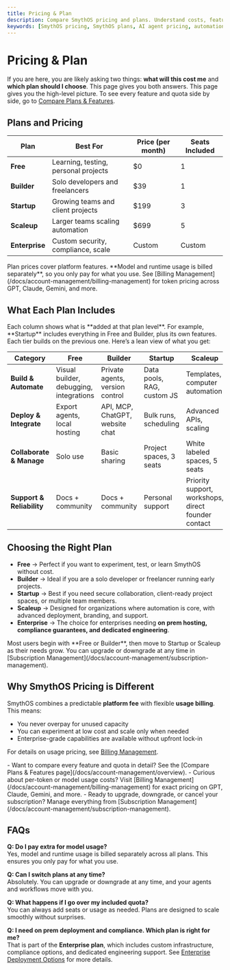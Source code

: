 ```yaml
---
title: Pricing & Plan
description: Compare SmythOS pricing and plans. Understand costs, features, and support so you can choose the plan that fits your workflow and growth.
keywords: [SmythOS pricing, SmythOS plans, AI agent pricing, automation platform plans, SmythOS free vs builder, SmythOS startup, scaleup, enterprise, AI workflow cost, compare SmythOS pricing]
---
```


# Pricing & Plan

If you are here, you are likely asking two things: **what will this cost me** and **which plan should I choose**. This page gives you both answers.
<TipCallout title="Compare Plans in Depth"> This page gives you the high-level picture. To see every feature and quota side by side, go to [Compare Plans & Features](/docs/account-management/overview). </TipCallout>
<Spacer size="lg" />

## Plans and Pricing

| Plan | Best For | Price (per month) | Seats Included |
|------|----------|-------------------|----------------|
| **Free** | Learning, testing, personal projects | $0 | 1 |
| **Builder** | Solo developers and freelancers | $39 | 1 |
| **Startup** | Growing teams and client projects | $199 | 3 |
| **Scaleup** | Larger teams scaling automation | $699 | 5 |
| **Enterprise** | Custom security, compliance, scale | Custom | Custom |

<InfoCallout title="Usage Costs Explained"> 
Plan prices cover platform features. **Model and runtime usage is billed separately**, so you only pay for what you use. See [Billing Management](/docs/account-management/billing-management) for token pricing across GPT, Claude, Gemini, and more. 
</InfoCallout>

<Spacer size="lg" />

## What Each Plan Includes
<TipCallout title="How to Read This Table">
Each column shows what is **added at that plan level**. For example, **Startup** includes everything in Free and Builder, plus its own features.
</TipCallout>
Each tier builds on the previous one. Here’s a lean view of what you get:

| Category | Free | Builder | Startup | Scaleup | Enterprise |
|----------|------|---------|---------|---------|------------|
| **Build & Automate** | Visual builder, debugging, integrations | Private agents, version control | Data pools, RAG, custom JS | Templates, computer automation | All features plus custom options |
| **Deploy & Integrate** | Export agents, local hosting | API, MCP, ChatGPT, website chat | Bulk runs, scheduling | Advanced APIs, scaling | On prem or enterprise cloud |
| **Collaborate & Manage** | Solo use | Basic sharing | Project spaces, 3 seats | White labeled spaces, 5 seats | Unlimited seats, advanced roles |
| **Support & Reliability** | Docs + community | Docs + community | Personal support | Priority support, workshops, direct founder contact | Dedicated engineers, SLAs, compliance |

<Spacer size="lg" />

## Choosing the Right Plan

- **Free** → Perfect if you want to experiment, test, or learn SmythOS without cost.  
- **Builder** → Ideal if you are a solo developer or freelancer running early projects.  
- **Startup** → Best if you need secure collaboration, client-ready project spaces, or multiple team members.  
- **Scaleup** → Designed for organizations where automation is core, with advanced deployment, branding, and support.  
- **Enterprise** → The choice for enterprises needing **on prem hosting, compliance guarantees, and dedicated engineering**.  

<TipCallout title="Expert Tip: Start Small and Upgrade Smoothly"> 
Most users begin with **Free or Builder**, then move to Startup or Scaleup as their needs grow. You can upgrade or downgrade at any time in [Subscription Management](/docs/account-management/subscription-management). 
</TipCallout>

<Spacer size="lg" />

## Why SmythOS Pricing is Different

SmythOS combines a predictable **platform fee** with flexible **usage billing**. This means:  
- You never overpay for unused capacity  
- You can experiment at low cost and scale only when needed  
- Enterprise-grade capabilities are available without upfront lock-in  

For details on usage pricing, see [Billing Management](/docs/account-management/billing-management).  

<TipCallout title="Related Resources for Costs and Plans">
- Want to compare every feature and quota in detail? See the [Compare Plans & Features page](/docs/account-management/overview).  
- Curious about per-token or model usage costs? Visit [Billing Management](/docs/account-management/billing-management) for exact pricing on GPT, Claude, Gemini, and more.  
- Ready to upgrade, downgrade, or cancel your subscription? Manage everything from [Subscription Management](/docs/account-management/subscription-management).  
</TipCallout>

## FAQs

<InfoCallout title="Frequently Asked Questions" collapsible defaultCollapsed>

**Q: Do I pay extra for model usage?**  
Yes, model and runtime usage is billed separately across all plans. This ensures you only pay for what you use.  

**Q: Can I switch plans at any time?**  
Absolutely. You can upgrade or downgrade at any time, and your agents and workflows move with you.  

**Q: What happens if I go over my included quota?**  
You can always add seats or usage as needed. Plans are designed to scale smoothly without surprises.  

**Q: I need on prem deployment and compliance. Which plan is right for me?**  
That is part of the **Enterprise plan**, which includes custom infrastructure, compliance options, and dedicated engineering support. See [Enterprise Deployment Options](/docs/enterprise/deployment-options) for more details.  
</InfoCallout>